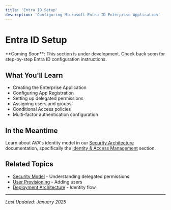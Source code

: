 ```yaml
---
title: 'Entra ID Setup'
description: 'Configuring Microsoft Entra ID Enterprise Application'
---
```


# Entra ID Setup

<Info>
  **Coming Soon**: This section is under development. Check back soon for step-by-step Entra ID configuration instructions.
</Info>

## What You'll Learn

- Creating the Enterprise Application
- Configuring App Registration
- Setting up delegated permissions
- Assigning users and groups
- Conditional Access policies
- Multi-factor authentication configuration

## In the Meantime

Learn about AVA's identity model in our [Security Architecture](/deployment/security) documentation, specifically the [Identity & Access Management](/deployment/security#identity--access-management) section.

## Related Topics

- [Security Model](/deployment/security#microsoft-entra-id-integration) - Understanding delegated permissions
- [User Provisioning](/admin-guide/user-provisioning) - Adding users
- [Deployment Architecture](/deployment/architecture#identity--access-layer) - Identity flow

---

*Last Updated: January 2025*
